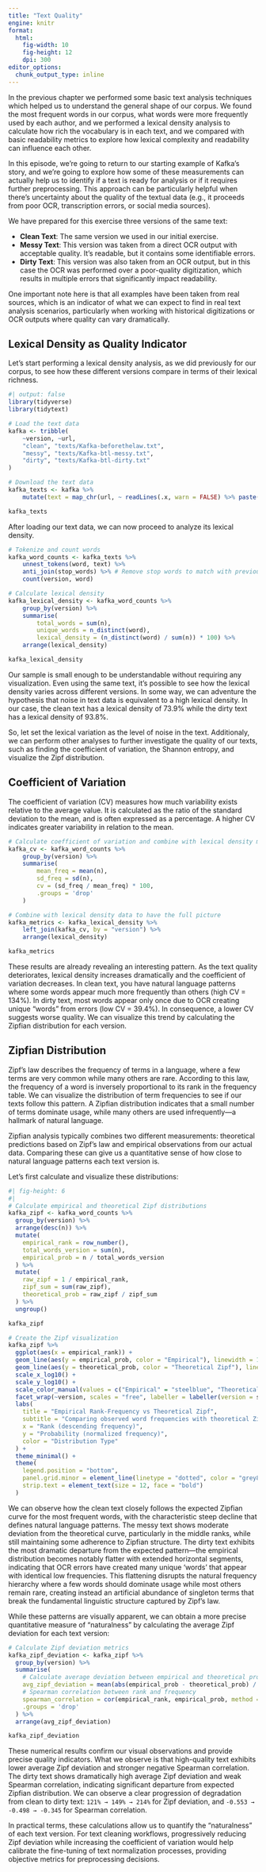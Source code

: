 ```yaml
---
title: "Text Quality"
engine: knitr
format:
  html:
    fig-width: 10
    fig-height: 12
    dpi: 300
editor_options: 
  chunk_output_type: inline
---
```


In the previous chapter we performed some basic text analysis techniques which helped us to understand the general shape of our corpus. We found the most frequent words in our corpus, what words were more frequently used by each author, and we performed a lexical density analysis to calculate how rich the vocabulary is in each text, and we compared with basic readability metrics to explore how lexical complexity and readability can influence each other.

In this episode, we're going to return to our starting example of Kafka's story, and we're going to explore how some of these measurements can actually help us to identify if a text is ready for analysis or if it requires further preprocessing. This approach can be particularly helpful when there's uncertainty about the quality of the textual data (e.g., it proceeds from poor OCR, transcription errors, or social media sources).

We have prepared for this exercise three versions of the same text:

- **Clean Text**: The same version we used in our initial exercise.
- **Messy Text**: This version was taken from a direct OCR output with acceptable quality. It's readable, but it contains some identifiable errors.
- **Dirty Text**: This version was also taken from an OCR output, but in this case the OCR was performed over a poor-quality digitization, which results in multiple errors that significantly impact readability.

One important note here is that all examples have been taken from real sources, which is an indicator of what we can expect to find in real text analysis scenarios, particularly when working with historical digitizations or OCR outputs where quality can vary dramatically.

## Lexical Density as Quality Indicator

Let's start performing a lexical density analysis, as we did previously for our corpus, to see how these different versions compare in terms of their lexical richness.

```r
#| output: false
library(tidyverse)
library(tidytext)
```
```r
# Load the text data
kafka <- tribble(
    ~version, ~url,
    "clean", "texts/Kafka-beforethelaw.txt",
    "messy", "texts/Kafka-btl-messy.txt",
    "dirty", "texts/Kafka-btl-dirty.txt"
)

# Download the text data
kafka_texts <- kafka %>%
    mutate(text = map_chr(url, ~ readLines(.x, warn = FALSE) %>% paste(collapse = " ")))

kafka_texts
```

After loading our text data, we can now proceed to analyze its lexical density.

```r
# Tokenize and count words 
kafka_word_counts <- kafka_texts %>%
    unnest_tokens(word, text) %>%
    anti_join(stop_words) %>% # Remove stop words to match with previous analysis
    count(version, word)

# Calculate lexical density
kafka_lexical_density <- kafka_word_counts %>%
    group_by(version) %>%
    summarise(
        total_words = sum(n),
        unique_words = n_distinct(word),
        lexical_density = (n_distinct(word) / sum(n)) * 100) %>%
    arrange(lexical_density)

kafka_lexical_density
```

Our sample is small enough to be understandable without requiring any visualization. Even using the same text, it's possible to see how the lexical density varies across different versions. In some way, we can adventure the hypothesis that noise in text data is equivalent to a high lexical density. In our case, the clean text has a lexical density of 73.9% while the dirty text has a lexical density of 93.8%. 

So, let set the lexical variation as the level of noise in the text. Additionaly, we can perform other analyses to further investigate the quality of our texts, such as finding the coefficient of variation, the Shannon entropy, and visualize the Zipf distribution.

## Coefficient of Variation

The coefficient of variation (CV) measures how much variability exists relative to the average value. It is calculated as the ratio of the standard deviation to the mean, and is often expressed as a percentage. A higher CV indicates greater variability in relation to the mean.

```r
# Calculate coefficient of variation and combine with lexical density metrics
kafka_cv <- kafka_word_counts %>%
    group_by(version) %>%
    summarise(
        mean_freq = mean(n),
        sd_freq = sd(n),
        cv = (sd_freq / mean_freq) * 100,
        .groups = 'drop'
    )

# Combine with lexical density data to have the full picture
kafka_metrics <- kafka_lexical_density %>%
    left_join(kafka_cv, by = "version") %>%
    arrange(lexical_density)

kafka_metrics
```

These results are already revealing an interesting pattern. As the text quality deteriorates, lexical density increases dramatically and the coefficient of variation decreases. In clean text, you have natural language patterns where some words appear much more frequently than others (high CV = 134%). In dirty text, most words appear only once due to OCR creating unique "words" from errors (low CV = 39.4%). In consequence, a lower CV suggests worse quality. We can visualize this trend by calculating the Zipfian distribution for each version.

## Zipfian Distribution

Zipf's law describes the frequency of terms in a language, where a few terms are very common while many others are rare. According to this law, the frequency of a word is inversely proportional to its rank in the frequency table. We can visualize the distribution of term frequencies to see if our texts follow this pattern. A Zipfian distribution indicates that a small number of terms dominate usage, while many others are used infrequently—a hallmark of natural language.

Zipfian analysis typically combines two different measurements: theoretical predictions based on Zipf's law and empirical observations from our actual data. Comparing these can give us a quantitative sense of how close to natural language patterns each text version is.

Let's first calculate and visualize these distributions:

```r
#| fig-height: 6
#| 
# Calculate empirical and theoretical Zipf distributions
kafka_zipf <- kafka_word_counts %>%
  group_by(version) %>%
  arrange(desc(n)) %>%
  mutate(
    empirical_rank = row_number(),
    total_words_version = sum(n),
    empirical_prob = n / total_words_version
  ) %>%
  mutate(
    raw_zipf = 1 / empirical_rank,
    zipf_sum = sum(raw_zipf),
    theoretical_prob = raw_zipf / zipf_sum
  ) %>%
  ungroup()

kafka_zipf

# Create the Zipf visualization
kafka_zipf %>%
  ggplot(aes(x = empirical_rank)) +
  geom_line(aes(y = empirical_prob, color = "Empirical"), linewidth = 1) +
  geom_line(aes(y = theoretical_prob, color = "Theoretical Zipf"), linetype = "dashed", linewidth = 1) +
  scale_x_log10() +
  scale_y_log10() +
  scale_color_manual(values = c("Empirical" = "steelblue", "Theoretical Zipf" = "red")) +
  facet_wrap(~version, scales = "free", labeller = labeller(version = str_to_title)) +
  labs(
    title = "Empirical Rank-Frequency vs Theoretical Zipf",
    subtitle = "Comparing observed word frequencies with theoretical Zipf distribution",
    x = "Rank (descending frequency)",
    y = "Probability (normalized frequency)",
    color = "Distribution Type"
  ) +
  theme_minimal() +
  theme(
    legend.position = "bottom",
    panel.grid.minor = element_line(linetype = "dotted", color = "grey80"),
    strip.text = element_text(size = 12, face = "bold")
  )
```

We can observe how the clean text closely follows the expected Zipfian curve for the most frequent words, with the characteristic steep decline that defines natural language patterns. The messy text shows moderate deviation from the theoretical curve, particularly in the middle ranks, while still maintaining some adherence to Zipfian structure. The dirty text exhibits the most dramatic departure from the expected pattern—the empirical distribution becomes notably flatter with extended horizontal segments, indicating that OCR errors have created many unique 'words' that appear with identical low frequencies. This flattening disrupts the natural frequency hierarchy where a few words should dominate usage while most others remain rare, creating instead an artificial abundance of singleton terms that break the fundamental linguistic structure captured by Zipf's law.

While these patterns are visually apparent, we can obtain a more precise quantitative measure of "naturalness" by calculating the average Zipf deviation for each text version:

```r
# Calculate Zipf deviation metrics
kafka_zipf_deviation <- kafka_zipf %>%
  group_by(version) %>%
  summarise(
    # Calculate average deviation between empirical and theoretical probabilities
    avg_zipf_deviation = mean(abs(empirical_prob - theoretical_prob) / theoretical_prob) * 100,
    # Spearman correlation between rank and frequency
    spearman_correlation = cor(empirical_rank, empirical_prob, method = "spearman"),
    .groups = 'drop'
  ) %>%
  arrange(avg_zipf_deviation)

kafka_zipf_deviation
```

These numerical results confirm our visual observations and provide precise quality indicators. What we observe is that high-quality text exhibits lower average Zipf deviation and stronger negative Spearman correlation. The dirty text shows dramatically high average Zipf deviation and weak Spearman correlation, indicating significant departure from expected Zipfian distribution. We can observe a clear progression of degradation from clean to dirty text: `121% → 149% → 214%` for Zipf deviation, and `-0.553 → -0.498 → -0.345` for Spearman correlation.

In practical terms, these calculations allow us to quantify the "naturalness" of each text version. For text cleaning workflows, progressively reducing Zipf deviation while increasing the coefficient of variation would help calibrate the fine-tuning of text normalization processes, providing objective metrics for preprocessing decisions.